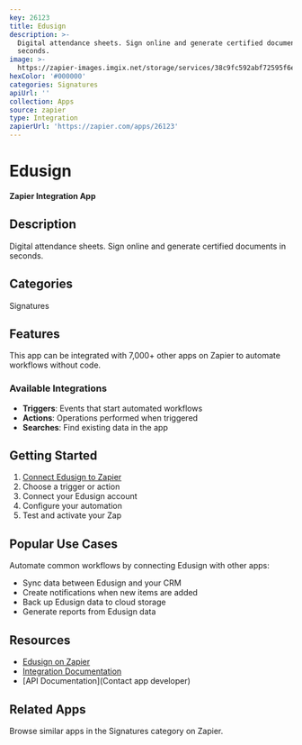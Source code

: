 ```yaml
---
key: 26123
title: Edusign
description: >-
  Digital attendance sheets. Sign online and generate certified documents in
  seconds.
image: >-
  https://zapier-images.imgix.net/storage/services/38c9fc592abf72595f6ecb5feae5c536.png?auto=format%2Ccompress&ixlib=python-3.0.0&q=50
hexColor: '#000000'
categories: Signatures
apiUrl: ''
collection: Apps
source: zapier
type: Integration
zapierUrl: 'https://zapier.com/apps/26123'
---
```

# Edusign

**Zapier Integration App**

## Description

Digital attendance sheets. Sign online and generate certified documents in seconds.

## Categories

Signatures

## Features

This app can be integrated with 7,000+ other apps on Zapier to automate workflows without code.

### Available Integrations

- **Triggers**: Events that start automated workflows
- **Actions**: Operations performed when triggered
- **Searches**: Find existing data in the app

## Getting Started

1. [Connect Edusign to Zapier](https://zapier.com/apps/26123)
2. Choose a trigger or action
3. Connect your Edusign account
4. Configure your automation
5. Test and activate your Zap

## Popular Use Cases

Automate common workflows by connecting Edusign with other apps:

- Sync data between Edusign and your CRM
- Create notifications when new items are added
- Back up Edusign data to cloud storage
- Generate reports from Edusign data

## Resources

- [Edusign on Zapier](https://zapier.com/apps/26123)
- [Integration Documentation](https://zapier.com/apps/26123/integrations)
- [API Documentation](Contact app developer)

## Related Apps

Browse similar apps in the Signatures category on Zapier.
